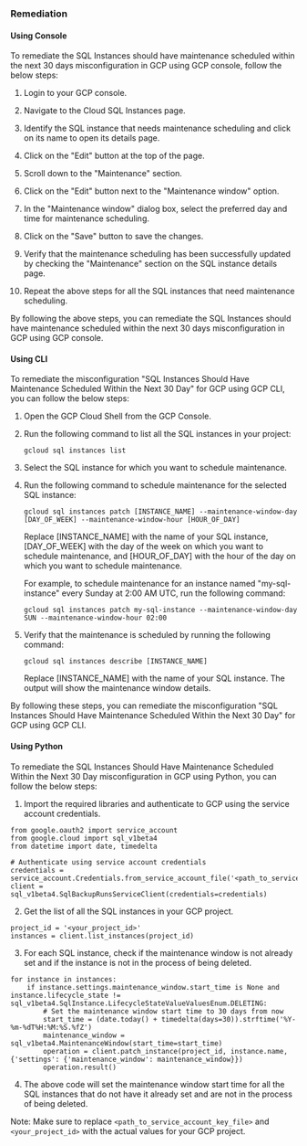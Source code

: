 ### Remediation

#### Using Console

To remediate the SQL Instances should have maintenance scheduled within the next 30 days misconfiguration in GCP using GCP console, follow the below steps:

1. Login to your GCP console.

2. Navigate to the Cloud SQL Instances page.

3. Identify the SQL instance that needs maintenance scheduling and click on its name to open its details page.

4. Click on the "Edit" button at the top of the page.

5. Scroll down to the "Maintenance" section.

6. Click on the "Edit" button next to the "Maintenance window" option.

7. In the "Maintenance window" dialog box, select the preferred day and time for maintenance scheduling.

8. Click on the "Save" button to save the changes.

9. Verify that the maintenance scheduling has been successfully updated by checking the "Maintenance" section on the SQL instance details page.

10. Repeat the above steps for all the SQL instances that need maintenance scheduling.

By following the above steps, you can remediate the SQL Instances should have maintenance scheduled within the next 30 days misconfiguration in GCP using GCP console.

#### Using CLI

To remediate the misconfiguration "SQL Instances Should Have Maintenance Scheduled Within the Next 30 Day" for GCP using GCP CLI, you can follow the below steps:

1. Open the GCP Cloud Shell from the GCP Console.

2. Run the following command to list all the SQL instances in your project:
   
   `gcloud sql instances list`

3. Select the SQL instance for which you want to schedule maintenance.

4. Run the following command to schedule maintenance for the selected SQL instance:

   `gcloud sql instances patch [INSTANCE_NAME] --maintenance-window-day [DAY_OF_WEEK] --maintenance-window-hour [HOUR_OF_DAY]`

   Replace [INSTANCE_NAME] with the name of your SQL instance, [DAY_OF_WEEK] with the day of the week on which you want to schedule maintenance, and [HOUR_OF_DAY] with the hour of the day on which you want to schedule maintenance.

   For example, to schedule maintenance for an instance named "my-sql-instance" every Sunday at 2:00 AM UTC, run the following command:

   `gcloud sql instances patch my-sql-instance --maintenance-window-day SUN --maintenance-window-hour 02:00`

5. Verify that the maintenance is scheduled by running the following command:

   `gcloud sql instances describe [INSTANCE_NAME]`

   Replace [INSTANCE_NAME] with the name of your SQL instance. The output will show the maintenance window details.

By following these steps, you can remediate the misconfiguration "SQL Instances Should Have Maintenance Scheduled Within the Next 30 Day" for GCP using GCP CLI.

#### Using Python

To remediate the SQL Instances Should Have Maintenance Scheduled Within the Next 30 Day misconfiguration in GCP using Python, you can follow the below steps:

1. Import the required libraries and authenticate to GCP using the service account credentials.

```
from google.oauth2 import service_account
from google.cloud import sql_v1beta4
from datetime import date, timedelta

# Authenticate using service account credentials
credentials = service_account.Credentials.from_service_account_file('<path_to_service_account_key_file>')
client = sql_v1beta4.SqlBackupRunsServiceClient(credentials=credentials)
```

2. Get the list of all the SQL instances in your GCP project.

```
project_id = '<your_project_id>'
instances = client.list_instances(project_id)
```

3. For each SQL instance, check if the maintenance window is not already set and if the instance is not in the process of being deleted.

```
for instance in instances:
    if instance.settings.maintenance_window.start_time is None and instance.lifecycle_state != sql_v1beta4.SqlInstance.LifecycleStateValueValuesEnum.DELETING:
        # Set the maintenance window start time to 30 days from now
        start_time = (date.today() + timedelta(days=30)).strftime('%Y-%m-%dT%H:%M:%S.%fZ')
        maintenance_window = sql_v1beta4.MaintenanceWindow(start_time=start_time)
        operation = client.patch_instance(project_id, instance.name, {'settings': {'maintenance_window': maintenance_window}})
        operation.result()
```

4. The above code will set the maintenance window start time for all the SQL instances that do not have it already set and are not in the process of being deleted.

Note: Make sure to replace `<path_to_service_account_key_file>` and `<your_project_id>` with the actual values for your GCP project.

